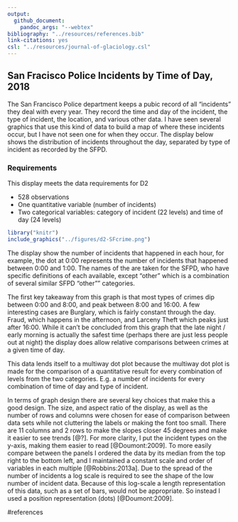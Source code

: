 ```yaml
---
output: 
  github_document: 
    pandoc_args: "--webtex"
bibliography: "../resources/references.bib"
link-citations: yes
csl: "../resources/journal-of-glaciology.csl"
---
```


## San Fracisco Police Incidents by Time of Day, 2018

The San Francisco Police department keeps a pubic record of all "incidents" they deal with every year. They record the time and day of the incident, the type of incident, the location, and various other data. I have seen several graphics that use this kind of data to build a map of where these incidents occur, but I have not seen one for when they occur. The display below shows the distribution of incidents throughout the day, separated by type of incident as recorded by the SFPD.

### Requirements 

This display meets the data requirements for D2

- 528 observations 
- One quantitative variable (number of incidents) 
- Two categorical variables: category of incident (22 levels) and time of day (24 levels)  

```r
library("knitr")
include_graphics("../figures/d2-SFcrime.png")
```
The display show the number of incidents that happened in each hour, for example, the dot at 0:00 represents the number of incidents that happened between 0:00 and 1:00. The names of the are taken for the SFPD, who have specific definitions of each available, except "other" which is a combination of several similar SFPD "other"" categories.

The first key takeaway from this graph is that most types of crimes dip between 0:00 and 8:00, and peak between 8:00 and 16:00. A few interesting cases are Burglary, which is fairly constant through the day. Fraud, which happens in the afternoon, and Larceny Theft which peaks just after 16:00. While it can't be concluded from this graph that the late night / early morning is actually the safest time (perhaps there are just less people out at night) the display does allow relative comparisons between crimes at a given time of day.

This data lends itself to a multiway dot plot because the multiway dot plot is made for the comparison of a quantitative result for every combination of levels from the two categories. E.g. a number of incidents for every combination of time of day and type of incident.  

In terms of graph design there are several key choices that make this a good design. The size, and aspect ratio of the display, as well as the number of rows and columns were chosen for ease of comparison between data sets while not cluttering the labels or making the font too small. There are 11 columns and 2 rows to make the slopes closer 45 degrees and make it easier to see trends [@?]. For more clarity, I put the incident types on the y-axis, making them easier to read [@Doumont:2009]. To more easily compare between the panels I ordered the data by its median from the top right to the bottom left, and I maintained a constant scale and order of variables in each multiple [@Robbins:2013a]. Due to the spread of the number of incidents a log scale is required to see the shape of the low number of incident data. Because of this log-scale a length representation of this data, such as a set of bars, would not be appropriate. So instead I used a position representation (dots) [@Doumont:2009].

#references
<div id="refs"></div>
